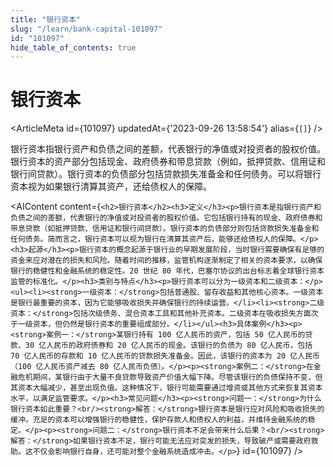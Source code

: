 ```yaml
---
title: "银行资本"
slug: "/learn/bank-capital-101097"
id: "101097"
hide_table_of_contents: true
---
```



# 银行资本

<ArticleMeta id={101097} updatedAt={'2023-09-26 13:58:54'} alias={`[]`} />
<div className='border-solid border-b border-t-0 my-4 border-[var(--ifm-color-gray-300)]' />

银行资本指银行资产和负债之间的差额，代表银行的净值或对投资者的股权价值。银行资本的资产部分包括现金、政府债券和带息贷款（例如，抵押贷款、信用证和银行间贷款）。银行资本的负债部分包括贷款损失准备金和任何债务。可以将银行资本视为如果银行清算其资产，还给债权人的保障。

<AIContent content={`<h2>银行资本</h2><h3>定义</h3><p>银行资本是指银行资产和负债之间的差额，代表银行的净值或对投资者的股权价值。它包括银行持有的现金、政府债券和带息贷款（如抵押贷款、信用证和银行间贷款）。银行资本的负债部分则包括贷款损失准备金和任何债务。简而言之，银行资本可以视为银行在清算其资产后，能够还给债权人的保障。</p><h3>起源</h3><p>银行资本的概念起源于银行业的早期发展阶段，当时银行需要确保有足够的资金来应对潜在的损失和风险。随着时间的推移，监管机构逐渐制定了相关的资本要求，以确保银行的稳健性和金融系统的稳定性。20 世纪 80 年代，巴塞尔协议的出台标志着全球银行资本监管的标准化。</p><h3>类别与特点</h3><p>银行资本可以分为一级资本和二级资本：</p><ul><li><strong>一级资本：</strong>包括普通股、留存收益和其他核心资本。一级资本是银行最重要的资本，因为它能够吸收损失并确保银行的持续运营。</li><li><strong>二级资本：</strong>包括次级债务、混合资本工具和其他补充资本。二级资本在吸收损失方面次于一级资本，但仍然是银行资本的重要组成部分。</li></ul><h3>具体案例</h3><p><strong>案例一：</strong>某银行持有 100 亿人民币的资产，包括 50 亿人民币的贷款、30 亿人民币的政府债券和 20 亿人民币的现金。该银行的负债为 80 亿人民币，包括 70 亿人民币的存款和 10 亿人民币的贷款损失准备金。因此，该银行的资本为 20 亿人民币（100 亿人民币资产减去 80 亿人民币负债）。</p><p><strong>案例二：</strong>在金融危机期间，某银行由于大量不良贷款导致资产价值大幅下降。尽管该银行的负债保持不变，但其资本大幅减少，甚至出现负值。这种情况下，银行可能需要通过增资或其他方式来恢复其资本水平，以满足监管要求。</p><h3>常见问题</h3><p><strong>问题一：</strong>为什么银行资本如此重要？<br/><strong>解答：</strong>银行资本是银行应对风险和吸收损失的缓冲。充足的资本可以增强银行的稳健性，保护存款人和债权人的利益，并维持金融系统的稳定。</p><p><strong>问题二：</strong>银行资本不足会带来什么后果？<br/><strong>解答：</strong>如果银行资本不足，银行可能无法应对突发的损失，导致破产或需要政府救助。这不仅会影响银行自身，还可能对整个金融系统造成冲击。</p>`} id={101097} />
